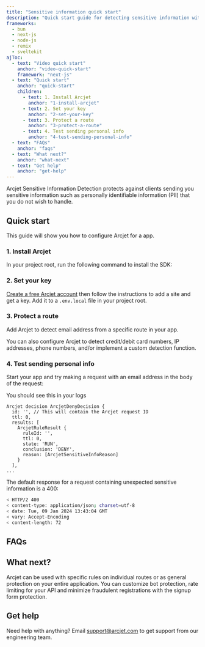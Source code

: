 ```yaml
---
title: "Sensitive information quick start"
description: "Quick start guide for detecting sensitive information with Arcjet in your Next.js, Node.js, Bun, Remix, or SvelteKit app."
frameworks:
  - bun
  - next-js
  - node-js
  - remix
  - sveltekit
ajToc:
  - text: "Video quick start"
    anchor: "video-quick-start"
    framework: "next-js"
  - text: "Quick start"
    anchor: "quick-start"
    children:
      - text: 1. Install Arcjet
        anchor: "1-install-arcjet"
      - text: 2. Set your key
        anchor: "2-set-your-key"
      - text: 3. Protect a route
        anchor: "3-protect-a-route"
      - text: 4. Test sending personal info
        anchor: "4-test-sending-personal-info"
  - text: "FAQs"
    anchor: "faqs"
  - text: "What next?"
    anchor: "what-next"
  - text: "Get help"
    anchor: "get-help"
---
```



Arcjet Sensitive Information Detection protects against clients sending you
sensitive information such as personally identifiable information (PII) that
you do not wish to handle.

<WhatIsArcjet />

## Quick start

This guide will show you how to configure Arcjet for a <FrameworkName client:load />
app.

### 1. Install Arcjet

In your project root, run the following command to install the SDK:

<SlotByFramework client:load>
  <Step1Bun slot="bun" />
  <Step1NextJs slot="next-js" />
  <Step1NodeJs slot="node-js" />
  <StepRemix slot="remix" />
  <Step1SvelteKit slot="sveltekit" />
</SlotByFramework>

### 2. Set your key

[Create a free Arcjet account](https://app.arcjet.com) then follow the
instructions to add a site and get a key. Add it to a `.env.local` file in your
project root.

<SlotByFramework client:load>
  <Step2SetEnv slot="bun" />
  <Step2 slot="next-js" />
  <Step2SetEnv slot="node-js" />
  <Step2 slot="remix" />
  <Step2 slot="sveltekit" />
</SlotByFramework>

### 3. Protect a route

Add Arcjet to detect email address from a specific route in your app.

You can also configure Arcjet to detect credit/debit card numbers, IP addresses,
phone numbers, and/or implement a custom detection function.

<SlotByFramework client:load>
  <Step3Bun slot="bun" />
  <Step3NextJs slot="next-js" />
  <Step3NodeJs slot="node-js" />
  <Step3Remix slot="remix" />
  <Step3SvelteKit slot="sveltekit" />
</SlotByFramework>

### 4. Test sending personal info

Start your app and try making a request with an email address in the body of the
request:

<SlotByFramework client:load>
  <Step4Bun slot="bun" />
  <Step4NextJs slot="next-js" />
  <Step4NodeJs slot="node-js" />
  <Step4Remix slot="remix" />
  <Step4SvelteKit slot="sveltekit" />
</SlotByFramework>

You should see this in your logs

```text
Arcjet decision ArcjetDenyDecision {
  id: '', // This will contain the Arcjet request ID
  ttl: 0,
  results: [
    ArcjetRuleResult {
      ruleId: '',
      ttl: 0,
      state: 'RUN',
      conclusion: 'DENY',
      reason: [ArcjetSensitiveInfoReason]
    }
  ],
...
```

The default response for a request containing unexpected sensitive information
is a 400:

```sh
< HTTP/2 400
< content-type: application/json; charset=utf-8
< date: Tue, 09 Jan 2024 13:43:04 GMT
< vary: Accept-Encoding
< content-length: 72
```

## FAQs

<FAQs />

## What next?

Arcjet can be used with specific rules on individual routes or as general
protection on your entire application. You can customize bot protection, rate
limiting for your API and minimize fraudulent registrations with the signup form
protection.

<CardGrid>
  <LinkCard
    title="Example apps"
    href="https://github.com/arcjet/arcjet-js/tree/main/examples"
    description="Check out the examples."
  />
  <LinkCard
    title="Arcjet Sensitive Info reference"
    href="/sensitive-info/reference"
    description="Full details about Sensitive Info."
  />
  <LinkCard
    title="Testing"
    href="/testing"
    description="Write tests for your rules."
  />
</CardGrid>

## Get help

Need help with anything? Email support@arcjet.com to get support from our
engineering team.

<Comments />
